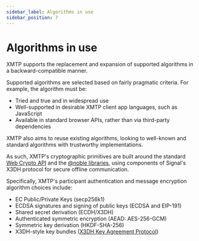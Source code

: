 ```yaml
---
sidebar_label: Algorithms in use
sidebar_position: 7
---
```


# Algorithms in use

XMTP supports the replacement and expansion of supported algorithms in a backward-compatible manner.

Supported algorithms are selected based on fairly pragmatic criteria. For example, the algorithm must be:

* Tried and true and in widespread use
* Well-supported in desirable XMTP client app languages, such as JavaScript
* Available in standard browser APIs, rather than via third-party dependencies

XMTP also aims to reuse existing algorithms, looking to well-known and standard algorithms with trustworthy implementations.

As such, XMTP's cryptographic primitives are built around the standard [Web Crypto API](https://developer.mozilla.org/en-US/docs/Web/API/SubtleCrypto) and the [@noble libraries](https://www.npmjs.com/package/@noble/secp256k1), using components of Signal's X3DH protocol for secure offline communication.

Specifically, XMTP's participant authentication and message encryption algorithm choices include:

* EC Public/Private Keys (secp256k1)
* ECDSA signatures and signing of public keys (ECDSA and EIP-191)
* Shared secret derivation (ECDH/X3DH)
* Authenticated symmetric encryption (AEAD: AES-256-GCM)
* Symmetric key derivation (HKDF-SHA-256)
* X3DH-style key bundles ([X3DH Key Agreement Protocol](https://signal.org/docs/specifications/x3dh/))

<Feedback url="https://github.com/orgs/xmtp/discussions/categories/q-a"/>
